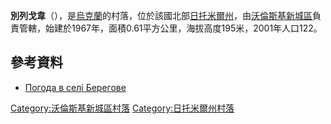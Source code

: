 {{coord|50|43|31|N|27|32|7|E|scale:30000|display=title}}

'''別列戈韋'''（{{lang-uk|Берегове}}），是[[烏克蘭|烏克蘭]]的村落，位於該國北部[[日托米爾州|日托米爾州]]，由[[沃倫斯基新城區|沃倫斯基新城區]]負責管轄，始建於1967年，面積0.61平方公里，海拔高度195米，2001年人口122。

==參考資料==
* [http://weather.in.ua/ua/zhitomirskaja/870 Погода в селі Берегове]{{Wayback|url=http://weather.in.ua/ua/zhitomirskaja/870 |date=20111219151407 }}

{{DEFAULTSORT:Берегове}}
[[Category:沃倫斯基新城區村落|Category:沃倫斯基新城區村落]]
[[Category:日托米爾州村落|Category:日托米爾州村落]]


{{Zhytomyr-geo-stub}}